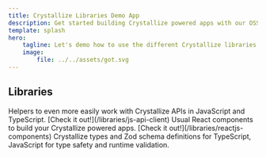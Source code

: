 ```yaml
---
title: Crystallize Libraries Demo App
description: Get started building Crystallize powered apps with our OSS libraries.
template: splash
hero:
    tagline: Let's demo how to use the different Crystallize libraries.
    image:
        file: ../../assets/got.svg
---
```



## Libraries

<CardGrid stagger>
    <Card title="JS|TS API Client" icon="rocket">
        Helpers to even more easily work with Crystallize APIs in JavaScript and TypeScript. [Check it
        out!](/libraries/js-api-client)
    </Card>
    <Card title="React JS Components" icon="seti:react">
        Usual React components to build your Crystallize powered apps. [Check it out!](/libraries/reactjs-components)
    </Card>
    <Card title="Schema" icon="seti:json">
        Crystallize types and Zod schema definitions for TypeScript, JavaScript for type safety and runtime validation.
    </Card>
</CardGrid>
